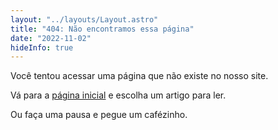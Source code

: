 ```yaml
---
layout: "../layouts/Layout.astro"
title: "404: Não encontramos essa página"
date: "2022-11-02"
hideInfo: true
---
```


Você tentou acessar uma página que não existe no nosso site.

Vá para a [página inicial](/) e escolha um artigo para ler.

Ou faça uma pausa e pegue um cafézinho.
